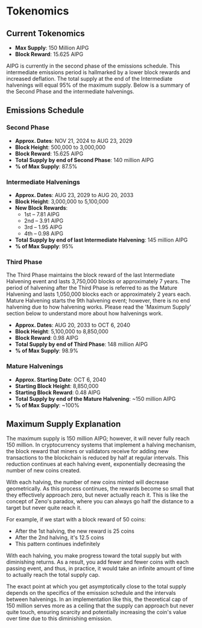 # Tokenomics

## Current Tokenomics

- **Max Supply**: 150 Million AIPG
- **Block Reward**: 15.625 AIPG

AIPG is currently in the second phase of the emissions schedule. This intermediate emissions period is hallmarked by a lower block rewards and increased deflation. The total supply at the end of the Intermediate halvenings will equal 95% of the maximum supply. Below is a summary of the Second Phase and the intermediate halvenings.

## Emissions Schedule

### Second Phase

- **Approx. Dates**: NOV 21, 2024 to AUG 23, 2029
- **Block Height**: 500,000 to 3,000,000
- **Block Reward**: 15.625 AIPG
- **Total Supply by end of Second Phase**: 140 million AIPG
- **% of Max Supply**: 87.5%

### Intermediate Halvenings

- **Approx. Dates**: AUG 23, 2029 to AUG 20, 2033
- **Block Height**: 3,000,000 to 5,100,000
- **New Block Rewards**:
  - 1st – 7.81 AIPG
  - 2nd – 3.91 AIPG
  - 3rd – 1.95 AIPG
  - 4th – 0.98 AIPG
- **Total Supply by end of last Intermediate Halvening**: 145 million AIPG
- **% of Max Supply**: 95%

### Third Phase

The Third Phase maintains the block reward of the last Intermediate Halvening event and lasts 3,750,000 blocks or approximately 7 years. The period of halvening after the Third Phase is referred to as the Mature Halvening and lasts 1,050,000 blocks each or approximately 2 years each. Mature Halvening starts the 9th halvening event; however, there is no end halvening due to how halvening works. Please read the 'Maximum Supply' section below to understand more about how halvenings work.

- **Approx. Dates**: AUG 20, 2033 to OCT 6, 2040
- **Block Height**: 5,100,000 to 8,850,000
- **Block Reward**: 0.98 AIPG
- **Total Supply by end of Third Phase**: 148 million AIPG
- **% of Max Supply**: 98.9%

### Mature Halvenings

- **Approx. Starting Date**: OCT 6, 2040
- **Starting Block Height**: 8,850,000
- **Starting Block Reward**: 0.48 AIPG
- **Total Supply by end of the Mature Halvening**: ~150 million AIPG
- **% of Max Supply**: ~100%

## Maximum Supply Explanation

The maximum supply is 150 million AIPG; however, it will never fully reach 150 million. In cryptocurrency systems that implement a halving mechanism, the block reward that miners or validators receive for adding new transactions to the blockchain is reduced by half at regular intervals. This reduction continues at each halving event, exponentially decreasing the number of new coins created.

With each halving, the number of new coins minted will decrease geometrically. As this process continues, the rewards become so small that they effectively approach zero, but never actually reach it. This is like the concept of Zeno's paradox, where you can always go half the distance to a target but never quite reach it.

For example, if we start with a block reward of 50 coins:
- After the 1st halving, the new reward is 25 coins
- After the 2nd halving, it's 12.5 coins
- This pattern continues indefinitely

With each halving, you make progress toward the total supply but with diminishing returns. As a result, you add fewer and fewer coins with each passing event, and thus, in practice, it would take an infinite amount of time to actually reach the total supply cap.

The exact point at which you get asymptotically close to the total supply depends on the specifics of the emission schedule and the intervals between halvenings. In an implementation like this, the theoretical cap of 150 million serves more as a ceiling that the supply can approach but never quite touch, ensuring scarcity and potentially increasing the coin's value over time due to this diminishing emission.